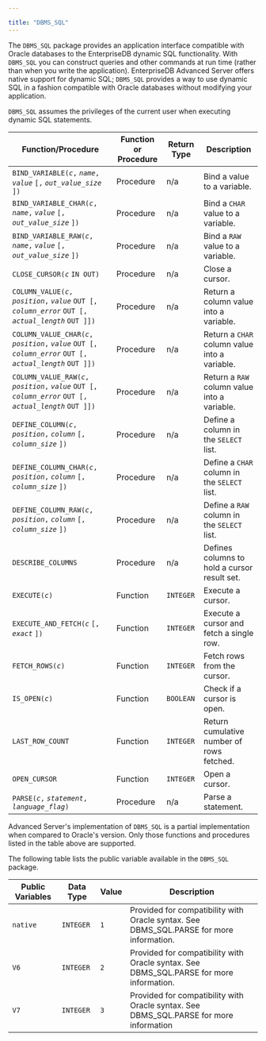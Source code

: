 ---

title: "DBMS_SQL"
---

<div id="dbms_sql" class="registered_link"></div>

The `DBMS_SQL` package provides an application interface compatible with Oracle databases to the EnterpriseDB dynamic SQL functionality. With `DBMS_SQL` you can construct queries and other commands at run time (rather than when you write the application). EnterpriseDB Advanced Server offers native support for dynamic SQL; `DBMS_SQL` provides a way to use dynamic SQL in a fashion compatible with Oracle databases without modifying your application.

`DBMS_SQL` assumes the privileges of the current user when executing dynamic SQL statements.

| Function/Procedure                                           | Function or Procedure | Return Type | Description                                   |
| ------------------------------------------------------------ | --------------------- | ----------- | --------------------------------------------- |
| `BIND_VARIABLE(`*`c`*`,` *`name`*`,` *`value`* `[,` *`out_value_size`* `])` | Procedure             | n/a         | Bind a value to a variable.                   |
| `BIND_VARIABLE_CHAR(`*`c`*`,` *`name`*`,` *`value`* `[,` *`out_value_size`* `])` | Procedure             | n/a         | Bind a `CHAR` value to a variable.            |
| `BIND_VARIABLE_RAW(`*`c`*`,` *`name`*`,` *`value`* `[,` *`out_value_size`* `])` | Procedure             | n/a         | Bind a `RAW` value to a variable.             |
| `CLOSE_CURSOR(`*`c`* `IN OUT)`                               | Procedure             | n/a         | Close a cursor.                               |
| `COLUMN_VALUE(`*`c`*`,` *`position`*`,` *`value`* `OUT [,` *`column_error`* `OUT [,` *`actual_length`* `OUT ]])` | Procedure             | n/a         | Return a column value into a variable.        |
| `COLUMN_VALUE_CHAR(`*`c`*`,` *`position`*`,` *`value`* `OUT [,` *`column_error`* `OUT [,` *`actual_length`* `OUT ]])` | Procedure             | n/a         | Return a `CHAR` column value into a variable. |
| `COLUMN_VALUE_RAW(`*`c`*`,` *`position`*`,` *`value`* `OUT [,` *`column_error`* `OUT [,` *`actual_length`* `OUT ]])` | Procedure             | n/a         | Return a `RAW` column value into a variable.  |
| `DEFINE_COLUMN(`*`c`*`,` *`position`*`,` *`column`* `[,` *`column_size`* `])` | Procedure             | n/a         | Define a column in the `SELECT` list.         |
| `DEFINE_COLUMN_CHAR(`*`c`*`,` *`position`*`,` *`column`* `[,` *`column_size`* `])` | Procedure             | n/a         | Define a `CHAR` column in the `SELECT` list.  |
| `DEFINE_COLUMN_RAW(`*`c`*`,` *`position`*`,` *`column`* `[,` *`column_size`* `])` | Procedure             | n/a         | Define a `RAW` column in the `SELECT` list.   |
| `DESCRIBE_COLUMNS`                                           | Procedure             | n/a         | Defines columns to hold a cursor result set.  |
| `EXECUTE(`*`c`*`)`                                           | Function              | `INTEGER`   | Execute a cursor.                             |
| `EXECUTE_AND_FETCH(`*`c`* `[,` *`exact`* `])`                | Function              | `INTEGER`   | Execute a cursor and fetch a single row.      |
| `FETCH_ROWS(`*`c`*`)`                                        | Function              | `INTEGER`   | Fetch rows from the cursor.                   |
| `IS_OPEN(`*`c`*`)`                                           | Function              | `BOOLEAN`   | Check if a cursor is open.                    |
| `LAST_ROW_COUNT`                                             | Function              | `INTEGER`   | Return cumulative number of rows fetched.     |
| `OPEN_CURSOR`                                                | Function              | `INTEGER`   | Open a cursor.                                |
| `PARSE(`*`c`*`,` *`statement`*`,` *`language_flag`*`)`       | Procedure             | n/a         | Parse a statement.                            |

Advanced Server's implementation of `DBMS_SQL` is a partial implementation when compared to Oracle's version. Only those functions and procedures listed in the table above are supported.

The following table lists the public variable available in the `DBMS_SQL` package.

| Public Variables | Data Type | Value | Description                                                  |
| ---------------- | --------- | ----- | ------------------------------------------------------------ |
| `native`         | `INTEGER` | `1`   | Provided for compatibility with Oracle syntax. See DBMS_SQL.PARSE for more information. |
| `V6`             | `INTEGER` | `2`   | Provided for compatibility with Oracle syntax. See DBMS_SQL.PARSE for more information. |
| `V7`             | `INTEGER` | `3`   | Provided for compatibility with Oracle syntax. See DBMS_SQL.PARSE for more information |